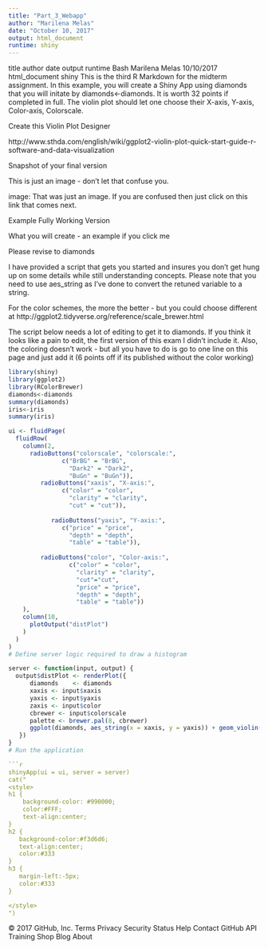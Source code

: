 ```yaml
---
title: "Part_3_Webapp"
author: "Marilena Melas"
date: "October 10, 2017"
output: html_document
runtime: shiny
---
```

title	author	date	output	runtime
Bash
Marilena Melas
10/10/2017
html_document
shiny
This is the third R Markdown for the midterm assignment. In this example, you will create a Shiny App using diamonds that you will initate by diamonds<-diamonds. It is worth 32 points if completed in full. The violin plot should let one choose their X-axis, Y-axis, Color-axis, Colorscale.

Create this Violin Plot Designer

http://www.sthda.com/english/wiki/ggplot2-violin-plot-quick-start-guide-r-software-and-data-visualization

Snapshot of your final version

This is just an image - don't let that confuse you.

image: That was just an image. If you are confused then just click on this link that comes next.

Example Fully Working Version

What you will create - an example if you click me

Please revise to diamonds

I have provided a script that gets you started and insures you don't get hung up on some details while still understanding concepts. Please note that you need to use aes_string as I've done to convert the retuned variable to a string.

For the color schemes, the more the better - but you could choose different at http://ggplot2.tidyverse.org/reference/scale_brewer.html

The script below needs a lot of editing to get it to diamonds. If you think it looks like a pain to edit, the first version of this exam I didn't include it. Also, the coloring doesn't work - but all you have to do is go to one line on this page and just add it (6 points off if its published without the color working)

```r
library(shiny)
library(ggplot2)
library(RColorBrewer)
diamonds<-diamonds
summary(diamonds)
iris<-iris
summary(iris)
```

```r
ui <- fluidPage(
  fluidRow(
    column(2,
      radioButtons("colorscale", "colorscale:",
               c("BrBG" = "BrBG",
                 "Dark2" = "Dark2",
                 "BuGn" = "BuGn")),        
         radioButtons("xaxis", "X-axis:",
               c("color" = "color",
                 "clarity" = "clarity",
                 "cut" = "cut")),
                 
            radioButtons("yaxis", "Y-axis:",
               c("price" = "price",
                 "depth" = "depth",
                 "table" = "table")),
                      
         radioButtons("color", "Color-axis:",
                 c("color" = "color",
                   "clarity" = "clarity",
                   "cut"="cut",
                   "price" = "price",
                   "depth" = "depth",
                   "table" = "table"))
    ),
    column(10,
      plotOutput("distPlot")
    )
  )
)
# Define server logic required to draw a histogram

server <- function(input, output) {
  output$distPlot <- renderPlot({
      diamonds    <- diamonds
      xaxis <- input$xaxis
      yaxis <- input$yaxis
      zaxis <- input$color
      cbrewer <- input$colorscale
      palette <- brewer.pal(8, cbrewer)
      ggplot(diamonds, aes_string(x = xaxis, y = yaxis)) + geom_violin(aes_string(fill = zaxis)) + scale_fill_manual(values = palette)
   })
}
# Run the application 

```r
shinyApp(ui = ui, server = server)
cat("
<style>
h1 {
    background-color: #990000;
    color:#FFF;
    text-align:center;
}
h2 {
   background-color:#f3d6d6;
   text-align:center;
   color:#333
}
h3 {
   margin-left:-5px;
   color:#333
}

</style>
")
```


© 2017 GitHub, Inc.
Terms
Privacy
Security
Status
Help
Contact GitHub
API
Training
Shop
Blog
About